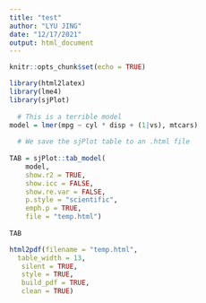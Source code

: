 ```yaml
---
title: "test"
author: "LYU JING"
date: "12/17/2021"
output: html_document
---
```


```r
knitr::opts_chunk$set(echo = TRUE)

```

```r
library(html2latex)
library(lme4)
library(sjPlot)
  
  # This is a terrible model
model = lmer(mpg ~ cyl * disp + (1|vs), mtcars)
  
  # We save the sjPlot table to an .html file
  
TAB = sjPlot::tab_model(
    model,
    show.r2 = TRUE,
    show.icc = FALSE,
    show.re.var = FALSE,
    p.style = "scientific",
    emph.p = TRUE,
    file = "temp.html")
    
TAB
```

```r
html2pdf(filename = "temp.html", 
  table_width = 13, 
   silent = TRUE, 
   style = TRUE, 
   build_pdf = TRUE, 
   clean = TRUE)
```

